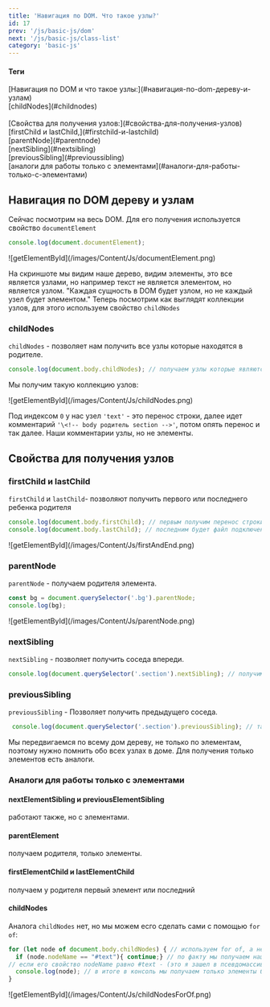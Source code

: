 ```yaml
---
title: 'Навигация по DOM. Что такое узлы?'
id: 17
prev: '/js/basic-js/dom'
next: '/js/basic-js/class-list'
category: 'basic-js'
---
```


<div className = 'mdHead'>

#### Теги
<div className='tag_js'>[Навигация по DOM и что такое узлы:](#навигация-по-dom-дереву-и-узлам)</div>
<div className='mini_tag_js'>[childNodes](#childnodes)</div> <br/>
<div className='tag_js'>[Свойства для получения узлов:](#свойства-для-получения-узлов)</div>
<div className='mini_tag_js'>[firstChild и lastChild,](#firstchild-и-lastchild)</div>
<div className='mini_tag_js'>[parentNode](#parentnode)</div>
<div className='mini_tag_js'>[nextSibling](#nextsibling)</div>
<div className='mini_tag_js'>[previousSibling](#previoussibling)</div>
<div className='mini_tag_js'>[аналоги для работы только с элементами](#аналоги-для-работы-только-с-элементами)</div>

</div>

## Навигация по DOM дереву и узлам ##
Сейчас посмотрим на весь DOM. Для его получения используется свойство `documentElement`
```javaScript
console.log(document.documentElement);
```

<div className='container-img'> <span className="img"> ![getElementById](/images/Content/Js/documentElement.png) </span></div>

На скриншоте мы видим наше дерево, видим элементы, это все является узлами, но например текст не является элементом, но является узлом.
"Каждая сущность в DOM будет узлом, но не каждый узел будет элементом." 
Теперь посмотрим как выглядят коллекции узлов, для этого используем свойство `childNodes`
### childNodes ###
`childNodes` - позволяет нам получить все узлы которые находятся в родителе.
```javaScript
console.log(document.body.childNodes); // получаем узлы которые являются детьми у body.
```
Мы получим такую коллекцию узлов:

<div className='container-img'> <span className="img"> ![getElementById](/images/Content/Js/childNodes.png) </span></div>

Под индексом `0` у нас узел `'text'` - это перенос строки, далее идет комментарий `'\<!-- body родитель section -->'`, потом опять перенос и так далее. Наши комментарии узлы, но не элементы.

## Свойства для получения узлов ##

### firstChild и lastChild ###
`firstChild` и `lastChild`- позволяют получить первого или последнего ребенка родителя

```javaScript
console.log(document.body.firstChild); // первым получим перенос строки.
console.log(document.body.lastChild); // последним будет файл подключения js
```

<div className='container-img'> <span className="img"> ![getElementById](/images/Content/Js/firstAndEnd.png) </span></div>

### parentNode ###
`parentNode` - получаем родителя элемента.
```javaScript
const bg = document.querySelector('.bg').parentNode;
console.log(bg);
```

<div className='container-img'> <span className="img"> ![getElementById](/images/Content/Js/parentNode.png) </span></div>

### nextSibling ###
`nextSibling` - позволяет получить соседа впереди.
```javaScript
console.log(document.querySelector('.section').nextSibling); // получим text - перенос строки.
```
### previousSibling ###
`previousSibling` - Позволяет получить предыдущего соседа.
```javaScript
 console.log(document.querySelector('.section').previousSibling); // так же получим text
```
Мы передвигаемся по всему дом дереву, не только по элементам, поэтому нужно помнить обо всех узлах в доме. Для получения только элементов есть аналоги.
### Аналоги для работы только с элементами

#### nextElementSibling и previousElementSibling ####
работают также, но с элементами.
#### parentElement ####
получаем родителя, только элементы.
#### firstElementChild и lastElementChild ####
получаем у родителя первый элемент или последний 
#### childNodes ####
Аналога `childNodes` нет, но мы можем есго сделать сами с помощью `for of`:
```javaScript
for (let node of document.body.childNodes) { // используем for of, а не forEach потому что в нем мы можем использовать continue и br/ake.
  if (node.nodeName == "#text"){ continue;} // по факту мы получаем наш псевдомассив нодузел и говорим если нода(каждый наш элемент)
// если его свойство nodeName равно #text - (это я зашел в псевдомассив раскрыл ноду text и нашел имя.) То мы пропускаем эту итерацию 
  console.log(node); // в итоге в консоль мы получаем только элементы без текстовых узлов
}
```
<div className='container-img'> <span className="img"> ![getElementById](/images/Content/Js/childNodesForOf.png) </span></div>



